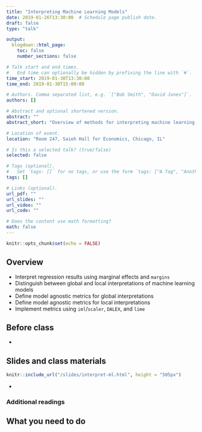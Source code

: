 ```yaml
---
title: "Interpreting Machine Learning Models"
date: 2019-01-26T13:30:00  # Schedule page publish date.
draft: false
type: "talk"

output:
  blogdown::html_page:
    toc: false
    number_sections: false

# Talk start and end times.
#   End time can optionally be hidden by prefixing the line with `#`.
time_start: 2019-01-30T13:30:00
time_end: 2019-01-30T15:00:00

# Authors. Comma separated list, e.g. `["Bob Smith", "David Jones"]`.
authors: []

# Abstract and optional shortened version.
abstract: ""
abstract_short: "Overview of methods for interpreting machine learning models, including both global and local interpretations."

# Location of event.
location: "Room 247, Saieh Hall for Economics, Chicago, IL"

# Is this a selected talk? (true/false)
selected: false

# Tags (optional).
#   Set `tags: []` for no tags, or use the form `tags: ["A Tag", "Another Tag"]` for one or more tags.
tags: []

# Links (optional).
url_pdf: ""
url_slides: ""
url_video: ""
url_code: ""

# Does the content use math formatting?
math: false
---
```


```r
knitr::opts_chunk$set(echo = FALSE)
```

## Overview

* Interpret regression results using marginal effects and `margins`
* Distinguish between global and local interpretations of machine learning models
* Define model agnostic metrics for global interpretations
* Define model agnostic metrics for local interpretations
* Implement metrics using `iml`/`scaler`, `DALEX`, and `lime`

## Before class

* 

## Slides and class materials

```r
knitr::include_url("/slides/interpret-ml.html", height = "505px")
```

* 

### Additional readings


## What you need to do

